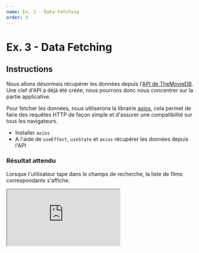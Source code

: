 ```yaml
---
name: Ex. 3 - Data Fetching
order: 3
---
```


# Ex. 3 - Data Fetching

## Instructions

Nous allons désormais récupérer les données depuis l'[API de TheMovieDB](https://developers.themoviedb.org/3). Une clef d'API a déjà été créée, nous pourrons donc nous concentrer sur la partie applicative.

Pour fetcher les données, nous utiliserons la librairie [axios](https://github.com/axios/axios), cela permet de faire des requêtes HTTP de façon simple et d'assurer une compatibilité sur tous les navigateurs.

- Installer `axios`
- A l'aide de `useEffect`, `useState` et `axios` récupérer les données depuis l'API

### Résultat attendu

Lorsque l'utilisateur tape dans le champs de recherche, la liste de films correspondants s'affiche.

<iframe
  src="https://codesandbox.io/embed/github/smooth-code/react-hooks-workshop/tree/end-exercise-3/?fontsize=14&view=preview"
  style={{
    width: '100%',
    height: 500,
    border: 0,
    borderRadius: 4,
    overflow: 'hidden',
  }}
  sandbox="allow-modals allow-forms allow-popups allow-scripts allow-same-origin"
/>

## Aide

### Utilisation de l'API avec axios

```js
axios
  .get('https://api.themoviedb.org/3/search/movie', {
    params: {
      api_key: 'c5742978852b8f695a61e22a33a8196c',
      query: 'Lord of the Rings',
    },
  })
  .then(res => {
    console.log(res.data)
  })
```

### App.js

```js
// App.js
import React, { useState, useEffect } from 'react'
import { Normalize, Grid, Typography } from '@smooth-ui/core-sc'
import axios from 'axios'
import SearchInput from './components/SearchInput'

export default function App() {
  const [query, setQuery] = useState('Lord of the Rings')
  /* TODO: créer un state pour les films */

  useEffect(
    () => {
      /* TODO: faire la requête */
    },
    [
      /* TODO: spécifier les dépendances nécessaires */
    ],
  )

  return (
    <>
      <Grid py={200}>
        <Normalize />
        <Typography variant="display-1">Smooth Movie</Typography>
        <SearchInput
          value={query}
          onChange={event => setQuery(event.target.value)}
        />
        {/* TODO: afficher la liste des films */}
      </Grid>
    </>
  )
}
```
